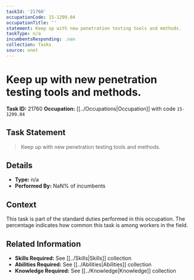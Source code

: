 ```yaml
---
taskId: '21760'
occupationCode: 15-1299.04
occupationTitle: ''
statement: Keep up with new penetration testing tools and methods.
taskType: n/a
incumbentsResponding: .nan
collection: Tasks
source: onet
---
```

# Keep up with new penetration testing tools and methods.

**Task ID:** 21760
**Occupation:** [[../Occupations|Occupation]] with code `15-1299.04`

## Task Statement

> Keep up with new penetration testing tools and methods.

## Details

- **Type:** n/a
- **Performed By:** NaN% of incumbents

## Context

This task is part of the standard duties performed in this occupation. The percentage indicates how common this task is among workers in the field.

## Related Information

- **Skills Required:** See [[../Skills|Skills]] collection
- **Abilities Required:** See [[../Abilities|Abilities]] collection
- **Knowledge Required:** See [[../Knowledge|Knowledge]] collection
